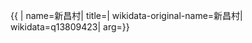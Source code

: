 {{ {{{1|PRC admin/showdata}}}|
name=新昌村|
title=|
wikidata-original-name=新昌村|
wikidata=q13809423|
arg={{{arg|}}}}}